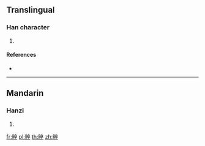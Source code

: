 {{character info/new}}
==Translingual==

===Han character===
{{Han char|rn=154|rad=貝|as=08|sn=15|four=60848|canj=BCYOJ}}

# {{defn|Han|sort=貝08}}

====References====
* {{Han ref|kx=1210.010|dkj=36828|dj=1675.050|hdz=63650.060|uh=8CE5|ud=36069|bh=E7E8|bd=59368}}

----

==Mandarin==

===Hanzi===
{{cmn-hanzi|pin=[[suì]] ([[sui4]])|wg=sui<sup>4</sup>}}

# {{defn|lang=cmn|sort=貝08}}

[[fr:賥]]
[[pl:賥]]
[[th:賥]]
[[zh:賥]]